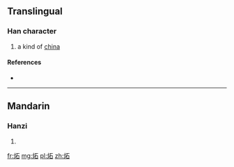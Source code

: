 ==Translingual==

===Han character===
{{Han char|rn=86|rad=火|as=05|sn=9|four=|canj=FMR|ids=⿰火石}}

# a kind of [[china]]

====References====
* {{Han ref|kx=0669.101|hdz=32195.020|uh=70BB|ud=28859}}

----

==Mandarin==

===Hanzi===
{{cmn-hanzi|pin=[[luò]] ([[luo4]]), [[shí]] ([[shi2]])|wg=lo<sup>4</sup>, shih<sup>2</sup>}}

# {{defn|lang=cmn|sort=火05}}

[[fr:炻]]
[[mg:炻]]
[[pl:炻]]
[[zh:炻]]
